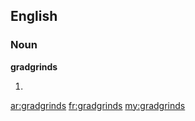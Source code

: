 ==English==

===Noun===
'''gradgrinds'''

# {{obsolete}} {{plural of|[[gradgrind]]}}

[[ar:gradgrinds]]
[[fr:gradgrinds]]
[[my:gradgrinds]]